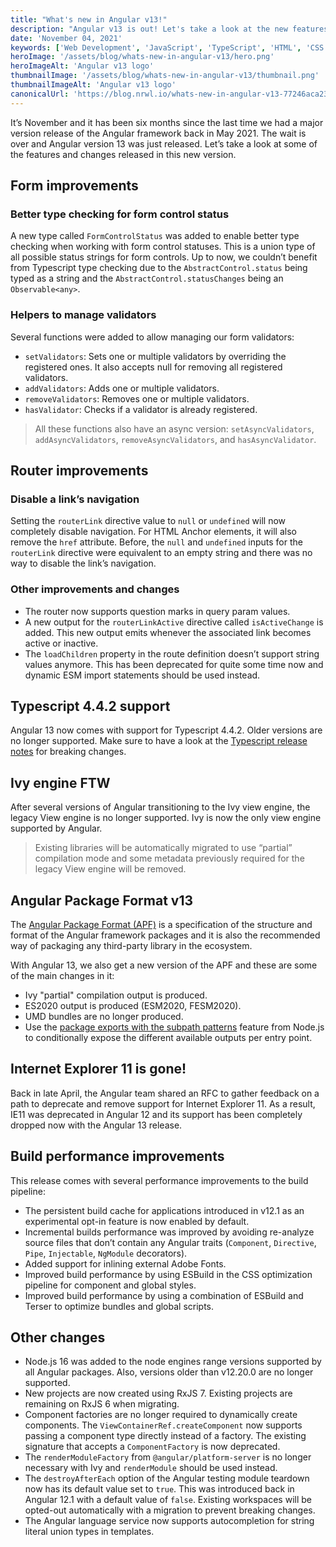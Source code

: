 ```yaml
---
title: "What's new in Angular v13!"
description: "Angular v13 is out! Let's take a look at the new features and changes."
date: 'November 04, 2021'
keywords: ['Web Development', 'JavaScript', 'TypeScript', 'HTML', 'CSS', 'Angular']
heroImage: '/assets/blog/whats-new-in-angular-v13/hero.png'
heroImageAlt: 'Angular v13 logo'
thumbnailImage: '/assets/blog/whats-new-in-angular-v13/thumbnail.png'
thumbnailImageAlt: 'Angular v13 logo'
canonicalUrl: 'https://blog.nrwl.io/whats-new-in-angular-v13-77246aca231f'
---
```


It’s November and it has been six months since the last time we had a major version release of the Angular framework back in May 2021. The wait is over and Angular version 13 was just released. Let’s take a look at some of the features and changes released in this new version.

## Form improvements

### Better type checking for form control status

A new type called `FormControlStatus` was added to enable better type checking when working with form control statuses. This is a union type of all possible status strings for form controls. Up to now, we couldn’t benefit from Typescript type checking due to the `AbstractControl.status` being typed as a string and the `AbstractControl.statusChanges` being an `Observable<any>`.

### Helpers to manage validators

Several functions were added to allow managing our form validators:

- `setValidators`: Sets one or multiple validators by overriding the registered ones. It also accepts null for removing all registered validators.
- `addValidators`: Adds one or multiple validators.
- `removeValidators`: Removes one or multiple validators.
- `hasValidator`: Checks if a validator is already registered.

> All these functions also have an async version: `setAsyncValidators`, `addAsyncValidators`, `removeAsyncValidators`, and `hasAsyncValidator`.

## Router improvements

### Disable a link’s navigation

Setting the `routerLink` directive value to `null` or `undefined` will now completely disable navigation. For HTML Anchor elements, it will also remove the `href` attribute. Before, the `null` and `undefined` inputs for the `routerLink` directive were equivalent to an empty string and there was no way to disable the link’s navigation.

### Other improvements and changes

- The router now supports question marks in query param values.
- A new output for the `routerLinkActive` directive called `isActiveChange` is added. This new output emits whenever the associated link becomes active or inactive.
- The `loadChildren` property in the route definition doesn’t support string values anymore. This has been deprecated for quite some time now and dynamic ESM import statements should be used instead.

## Typescript 4.4.2 support

Angular 13 now comes with support for Typescript 4.4.2. Older versions are no longer supported. Make sure to have a look at the [Typescript release notes](https://www.typescriptlang.org/docs/handbook/release-notes/typescript-4-4.html) for breaking changes.

## Ivy engine FTW

After several versions of Angular transitioning to the Ivy view engine, the legacy View engine is no longer supported. Ivy is now the only view engine supported by Angular.

> Existing libraries will be automatically migrated to use “partial” compilation mode and some metadata previously required for the legacy View engine will be removed.

## Angular Package Format v13

The [Angular Package Format (APF)](https://angular.io/guide/angular-package-format) is a specification of the structure and format of the Angular framework packages and it is also the recommended way of packaging any third-party library in the ecosystem.

With Angular 13, we also get a new version of the APF and these are some of the main changes in it:

- Ivy "partial" compilation output is produced.
- ES2020 output is produced (ESM2020, FESM2020).
- UMD bundles are no longer produced.
- Use the [package exports with the subpath patterns](https://nodejs.org/api/packages.html#packages_subpath_patterns) feature from Node.js to conditionally expose the different available outputs per entry point.

## Internet Explorer 11 is gone!

Back in late April, the Angular team shared an RFC to gather feedback on a path to deprecate and remove support for Internet Explorer 11. As a result, IE11 was deprecated in Angular 12 and its support has been completely dropped now with the Angular 13 release.

## Build performance improvements

This release comes with several performance improvements to the build pipeline:

- The persistent build cache for applications introduced in v12.1 as an experimental opt-in feature is now enabled by default.
- Incremental builds performance was improved by avoiding re-analyze source files that don’t contain any Angular traits (`Component`, `Directive`, `Pipe`, `Injectable`, `NgModule` decorators).
- Added support for inlining external Adobe Fonts.
- Improved build performance by using ESBuild in the CSS optimization pipeline for component and global styles.
- Improved build performance by using a combination of ESBuild and Terser to optimize bundles and global scripts.

## Other changes

- Node.js 16 was added to the node engines range versions supported by all Angular packages. Also, versions older than v12.20.0 are no longer supported.
- New projects are now created using RxJS 7. Existing projects are remaining on RxJS 6 when migrating.
- Component factories are no longer required to dynamically create components. The `ViewContainerRef.createComponent` now supports passing a component type directly instead of a factory. The existing signature that accepts a `ComponentFactory` is now deprecated.
- The `renderModuleFactory` from `@angular/platform-server` is no longer necessary with Ivy and `renderModule` should be used instead.
- The `destroyAfterEach` option of the Angular testing module teardown now has its default value set to `true`. This was introduced back in Angular 12.1 with a default value of `false`. Existing workspaces will be opted-out automatically with a migration to prevent breaking changes.
- The Angular language service now supports autocompletion for string literal union types in templates.
